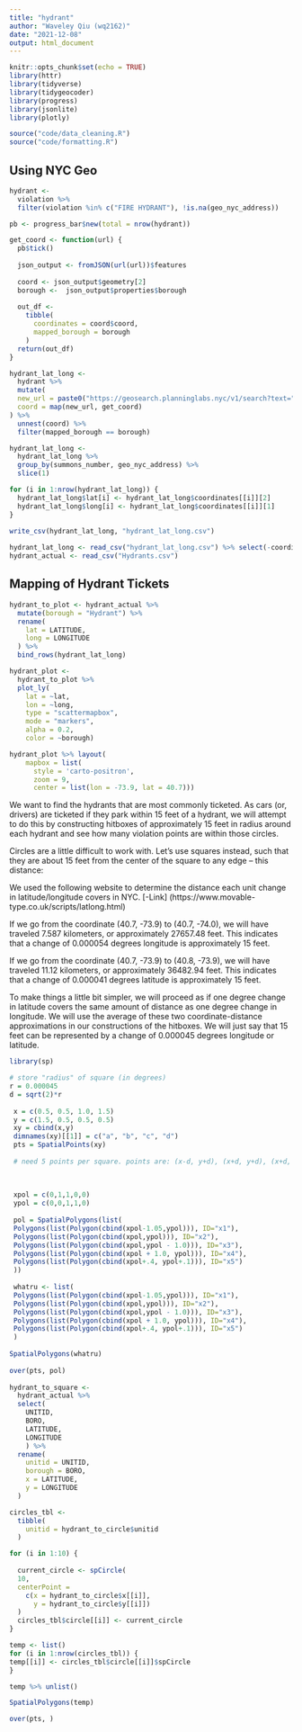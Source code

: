 ```yaml
---
title: "hydrant"
author: "Waveley Qiu (wq2162)"
date: "2021-12-08"
output: html_document
---
```


```r
knitr::opts_chunk$set(echo = TRUE)
library(httr)
library(tidyverse)
library(tidygeocoder)
library(progress)
library(jsonlite)
library(plotly)

source("code/data_cleaning.R")
source("code/formatting.R")
```

## Using NYC Geo

```r
hydrant <- 
  violation %>% 
  filter(violation %in% c("FIRE HYDRANT"), !is.na(geo_nyc_address)) 

pb <- progress_bar$new(total = nrow(hydrant))

get_coord <- function(url) {
  pb$tick()
  
  json_output <- fromJSON(url(url))$features
  
  coord <- json_output$geometry[2]
  borough <-  json_output$properties$borough
  
  out_df <- 
    tibble(
      coordinates = coord$coord,
      mapped_borough = borough
    )
  return(out_df)
}

hydrant_lat_long <- 
  hydrant %>%
  mutate(
  new_url = paste0("https://geosearch.planninglabs.nyc/v1/search?text=", geo_nyc_address, "&size=25"),
  coord = map(new_url, get_coord)
) %>%
  unnest(coord) %>%
  filter(mapped_borough == borough)

hydrant_lat_long <-
  hydrant_lat_long %>%
  group_by(summons_number, geo_nyc_address) %>%
  slice(1)

for (i in 1:nrow(hydrant_lat_long)) {
  hydrant_lat_long$lat[i] <- hydrant_lat_long$coordinates[[i]][2]
  hydrant_lat_long$long[i] <- hydrant_lat_long$coordinates[[i]][1]
}
  
write_csv(hydrant_lat_long, "hydrant_lat_long.csv")
```

```r
hydrant_lat_long <- read_csv("hydrant_lat_long.csv") %>% select(-coordinates)
hydrant_actual <- read_csv("Hydrants.csv")
```

## Mapping of Hydrant Tickets

```r

hydrant_to_plot <- hydrant_actual %>%
  mutate(borough = "Hydrant") %>%
  rename(
    lat = LATITUDE,
    long = LONGITUDE
  ) %>% 
  bind_rows(hydrant_lat_long)

hydrant_plot <- 
  hydrant_to_plot %>% 
  plot_ly(
    lat = ~lat, 
    lon = ~long, 
    type = "scattermapbox", 
    mode = "markers", 
    alpha = 0.2,
    color = ~borough)

hydrant_plot %>% layout(
    mapbox = list(
      style = 'carto-positron',
      zoom = 9,
      center = list(lon = -73.9, lat = 40.7))) 
```

We want to find the hydrants that are most commonly ticketed. As cars (or, drivers) are ticketed if they park within 15 feet of a hydrant, we will attempt to do this by constructing hitboxes of approximately 15 feet in radius around each hydrant and see how many violation points are within those circles.

Circles are a little difficult to work with. Let's use squares instead, such that they are about 15 feet from the center of the square to any edge -- this distance:

We used the following website to determine the distance each unit change in latitude/longitude covers in NYC. 
[-Link] (https://www.movable-type.co.uk/scripts/latlong.html)

If we go from the coordinate (40.7, -73.9) to (40.7, -74.0), we will have traveled 7.587 kilometers, or approximately 27657.48 feet. This indicates that a change of 0.000054 degrees longitude is approximately 15 feet.

If we go from the coordinate (40.7, -73.9) to (40.8, -73.9), we will have traveled 11.12 kilometers, or approximately 36482.94 feet. This indicates that a change of 0.000041 degrees latitude is approximately 15 feet.

To make things a little bit simpler, we will proceed as if one degree change in latitude covers the same amount of distance as one degree change in longitude. We will use the average of these two coordinate-distance approximations in our constructions of the hitboxes. We will just say that 15 feet can be represented by a change of 0.000045 degrees longitude or latitude.

```r
library(sp)

# store "radius" of square (in degrees)
r = 0.000045
d = sqrt(2)*r
 
 x = c(0.5, 0.5, 1.0, 1.5)
 y = c(1.5, 0.5, 0.5, 0.5)
 xy = cbind(x,y)
 dimnames(xy)[[1]] = c("a", "b", "c", "d")
 pts = SpatialPoints(xy)
 
 # need 5 points per square. points are: (x-d, y+d), (x+d, y+d), (x+d, y-d), (x-d, y-d), (x-d, y+d), (x-d, y+d)
 
 
 
 xpol = c(0,1,1,0,0)
 ypol = c(0,0,1,1,0)
 
 pol = SpatialPolygons(list(
 Polygons(list(Polygon(cbind(xpol-1.05,ypol))), ID="x1"),
 Polygons(list(Polygon(cbind(xpol,ypol))), ID="x2"),
 Polygons(list(Polygon(cbind(xpol,ypol - 1.0))), ID="x3"),
 Polygons(list(Polygon(cbind(xpol + 1.0, ypol))), ID="x4"),
 Polygons(list(Polygon(cbind(xpol+.4, ypol+.1))), ID="x5")
 ))
 
 whatru <- list(
 Polygons(list(Polygon(cbind(xpol-1.05,ypol))), ID="x1"),
 Polygons(list(Polygon(cbind(xpol,ypol))), ID="x2"),
 Polygons(list(Polygon(cbind(xpol,ypol - 1.0))), ID="x3"),
 Polygons(list(Polygon(cbind(xpol + 1.0, ypol))), ID="x4"),
 Polygons(list(Polygon(cbind(xpol+.4, ypol+.1))), ID="x5")
 )
 
SpatialPolygons(whatru)
 
over(pts, pol)
 
hydrant_to_square <-
  hydrant_actual %>%
  select(
    UNITID,
    BORO,
    LATITUDE,
    LONGITUDE
    ) %>%
  rename(
    unitid = UNITID,
    borough = BORO,
    x = LATITUDE,
    y = LONGITUDE
  )

circles_tbl <-
  tibble(
    unitid = hydrant_to_circle$unitid
  )

for (i in 1:10) {
 
  current_circle <- spCircle(
  10, 
  centerPoint = 
    c(x = hydrant_to_circle$x[[i]], 
      y = hydrant_to_circle$y[[i]])
  )
  circles_tbl$circle[[i]] <- current_circle
}

temp <- list() 
for (i in 1:nrow(circles_tbl)) {
temp[[i]] <- circles_tbl$circle[[i]]$spCircle
}

temp %>% unlist()

SpatialPolygons(temp)

over(pts, )
```
































